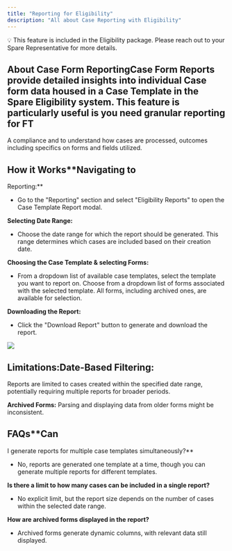 ```yaml
---
title: "Reporting for Eligibility"
description: "All about Case Reporting with Eligibility"
---
```


💡 This feature is included in the Eligibility package. Please reach out to your Spare Representative for more details.

## **About Case Form Reporting**Case Form Reports provide detailed insights into individual Case form data housed in a Case Template in the Spare Eligibility system. This feature is particularly useful is you  need granular reporting for FT

A compliance and to understand how cases are processed, outcomes including specifics on forms and fields utilized.

## How it Works**Navigating to 

Reporting:**

- Go to the "Reporting" section and select "Eligibility Reports" to open the Case Template Report modal.

**Selecting Date Range:**

- Choose the date range for which the report should be generated. This range determines which cases are included based on their creation date.

**Choosing the Case Template & selecting Forms:**

- From a dropdown list of available case templates, select the template you want to report on. Choose from a dropdown list of forms associated with the selected template. All forms, including archived ones, are available for selection.

**Downloading the Report:**

- Click the "Download Report" button to generate and download the report.

![](https://downloads.intercomcdn.com/i/o/1038544779/5d3f711d7c6f700d34c4f539/Screenshot+2024-05-01+at+1_26_35%E2%80%AFPM.png?expires=1753820100&signature=5a88be1a0cc9d73dd5472da513079951b6f27b253cd9f42cf86c2d4f625f88d7&req=dSAkHsx6mYZYUPMW1HO4zRH2mpU9Ni6Y%2Bv6qFLCkWhR49ulPWv3iuZ6Onkgk%0A0wWj%0A)

## Limitations:**Date-Based Filtering:** 

Reports are limited to cases created within the specified date range, potentially requiring multiple reports for broader periods.

**Archived Forms:** Parsing and displaying data from older forms might be inconsistent.

## FAQs**Can 

I generate reports for multiple case templates simultaneously?**

- No, reports are generated one template at a time, though you can generate multiple reports for different templates.

**Is there a limit to how many cases can be included in a single report?**

- No explicit limit, but the report size depends on the number of cases within the selected date range.

**How are archived forms displayed in the report?**

- Archived forms generate dynamic columns, with relevant data still displayed.
